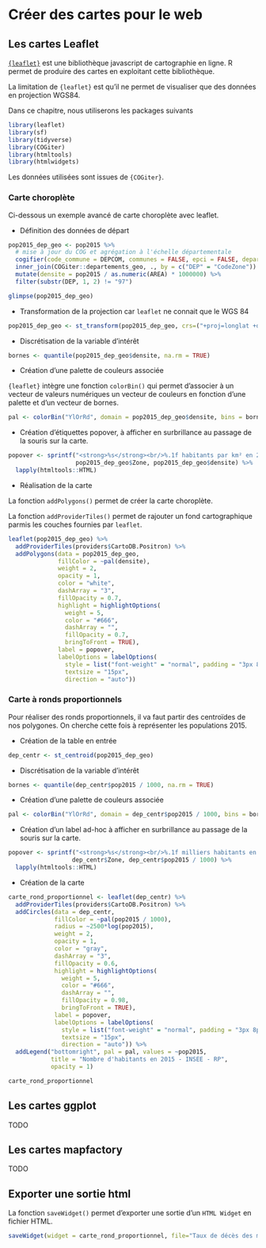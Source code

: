 # Créer des cartes pour le web {#creer-des-graphiques-et-cartes-pour-le-web}

## Les cartes Leaflet

[`{leaflet}`](https://leafletjs.com/) est une bibliothèque javascript de cartographie en ligne. 
R permet de produire des cartes en exploitant cette bibliothèque.

La limitation de `{leaflet}` est qu'il ne permet de visualiser que des données en projection WGS84.

Dans ce chapitre, nous utiliserons les packages suivants
```r
library(leaflet)
library(sf)
library(tidyverse)
library(COGiter)
library(htmltools)
library(htmlwidgets)
```

Les données utilisées sont issues de `{COGiter}`.

### Carte choroplète

Ci-dessous un exemple avancé de carte choroplète avec leaflet.

- Définition des données de départ

```r
pop2015_dep_geo <- pop2015 %>% 
  # mise à jour du COG et agrégation à l'échelle départementale
  cogifier(code_commune = DEPCOM, communes = FALSE, epci = FALSE, departements = TRUE, regions = FALSE, metro = FALSE) %>% 
  inner_join(COGiter::departements_geo, ., by = c("DEP" = "CodeZone")) %>% 
  mutate(densite = pop2015 / as.numeric(AREA) * 1000000) %>% 
  filter(substr(DEP, 1, 2) != "97")

glimpse(pop2015_dep_geo)
```

- Transformation de la projection car `leaflet` ne connait que le WGS 84

```r
pop2015_dep_geo <- st_transform(pop2015_dep_geo, crs=("+proj=longlat +datum=WGS84 +no_defs"))
```

- Discrétisation de la variable d'intérêt

```r
bornes <- quantile(pop2015_dep_geo$densite, na.rm = TRUE)
```

- Création d'une palette de couleurs associée

`{leaflet}` intègre une fonction `colorBin()` qui permet d'associer à un vecteur de valeurs numériques un vecteur de couleurs en fonction d'une palette et d'un vecteur de bornes.

```r
pal <- colorBin("YlOrRd", domain = pop2015_dep_geo$densite, bins = bornes)
```

- Création d'étiquettes popover, à afficher en surbrillance au passage de la souris sur la carte.

```r
popover <- sprintf("<strong>%s</strong><br/>%.1f habitants par km² en 2015", 
                   pop2015_dep_geo$Zone, pop2015_dep_geo$densite) %>% 
  lapply(htmltools::HTML)
```

- Réalisation de la carte

La fonction `addPolygons()` permet de créer la carte choroplète.

La fonction `addProviderTiles()` permet de rajouter un fond cartographique parmis les couches fournies par `leaflet`.

```r
leaflet(pop2015_dep_geo) %>%
  addProviderTiles(providers$CartoDB.Positron) %>% 
  addPolygons(data = pop2015_dep_geo,
              fillColor = ~pal(densite),
              weight = 2,
              opacity = 1,
              color = "white",
              dashArray = "3",
              fillOpacity = 0.7,
              highlight = highlightOptions(
                weight = 5,
                color = "#666",
                dashArray = "",
                fillOpacity = 0.7,
                bringToFront = TRUE),
              label = popover,
              labelOptions = labelOptions(
                style = list("font-weight" = "normal", padding = "3px 8px"),
                textsize = "15px",
                direction = "auto"))
```

### Carte à ronds proportionnels

Pour réaliser des ronds proportionnels, il va faut partir des centroïdes de nos polygones. 
On cherche cette fois à représenter les populations 2015. 

- Création de la table en entrée 

```r
dep_centr <- st_centroid(pop2015_dep_geo)
```
- Discrétisation de la variable d'intérêt

```r
bornes <- quantile(dep_centr$pop2015 / 1000, na.rm = TRUE)
```

- Création d'une palette de couleurs associée

```r
pal <- colorBin("YlOrRd", domain = dep_centr$pop2015 / 1000, bins = bornes)
```

- Création d'un label ad-hoc à afficher en surbrillance au passage de la souris sur la carte.

```r
popover <- sprintf("<strong>%s</strong><br/>%.1f milliers habitants en 2015", 
                  dep_centr$Zone, dep_centr$pop2015 / 1000) %>% 
  lapply(htmltools::HTML)
```

- Création de la carte

```r
carte_rond_proportionnel <- leaflet(dep_centr) %>%
  addProviderTiles(providers$CartoDB.Positron) %>% 
  addCircles(data = dep_centr,
             fillColor = ~pal(pop2015 / 1000),
             radius = ~2500*log(pop2015),
             weight = 2,
             opacity = 1,
             color = "gray",
             dashArray = "3",
             fillOpacity = 0.6,
             highlight = highlightOptions(
               weight = 5,
               color = "#666",
               dashArray = "",
               fillOpacity = 0.98,
               bringToFront = TRUE),
             label = popover,
             labelOptions = labelOptions(
               style = list("font-weight" = "normal", padding = "3px 8px"),
               textsize = "15px",
               direction = "auto")) %>% 
  addLegend("bottomright", pal = pal, values = ~pop2015,
            title = "Nombre d'habitants en 2015 - INSEE - RP",
            opacity = 1)

carte_rond_proportionnel
```

<!-- ## ggplot et ggiraph : TODO -->

<!-- ## Mapfactory : TODO -->


## Les cartes ggplot
TODO

## Les cartes mapfactory
TODO 

## Exporter une sortie html

La fonction `saveWidget()` permet d'exporter une sortie d'un `HTML Widget` en fichier HTML.

```r
saveWidget(widget = carte_rond_proportionnel, file="Taux de décès des mères à la naissance.html")
```
